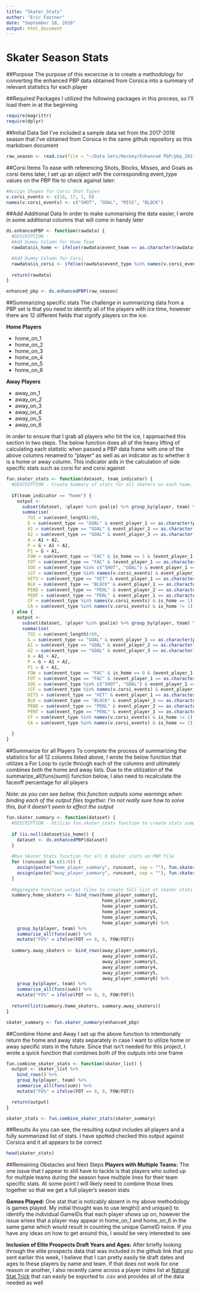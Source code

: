 ```yaml
---
title: "Skater_Stats"
author: "Eric Fastner"
date: "September 18, 2018"
output: html_document
---
```

# **Skater Season Stats**
##Purpose
The purpose of this excercise is to create a methodology for converting the enhanced PBP data obtained from Corsica into a summary of relevant statistics for each player

##Required Packages
I utilized the following packages in this process, so I'll load them in at the beginning

```r
require(magrittr)
require(dplyr)
```

##Initial Data Set
I've included a sample data set from the 2017-2018 season that I've obtained from Corsica in the same github repository as this markdown document

```r
raw_season <- read.csv(file = "~/Data Sets/Hockey/Enhanced PbP/pbp_20172018.csv", header = TRUE)

```

##Corsi Items
To ease with referencing Shots, Blocks, Misses, and Goals as corsi items later, I set up an object with the corresponding event_type values on the PBP file to check against later:

```r
#Assign Shapes for Corsi Shot Types
v.corsi_events <- c(16, 17, 1, 0)
names(v.corsi_events) <- c("SHOT", "GOAL", "MISS", "BLOCK")
```

##Add Additional Data
In order to make summarising the data easier, I wrote in some additional columns that will come in handy later

```r
ds.enhancedPBP <- function(rawdata) {
  #DESCRIPTION - 
  #Add Dummy Column for Home Team
  rawdata$is_home <- ifelse(rawdata$event_team == as.character(rawdata$home_team),1,0)

  #Add Dummy Column for Corsi
  rawdata$is_corsi <- ifelse(rawdata$event_type %in% names(v.corsi_events), 1, 0)
  
  return(rawdata)
}

enhanced_pbp <- ds.enhancedPBP(raw_season)
```

##Summarizing specific stats
The challenge in summarizing data from a PBP set is that you need to identify all of the players with ice time, however there are 12 different fields that signify players on the ice: 

**Home Players**

* home_on_1
* home_on_2
* home_on_3
* home_on_4
* home_on_5
* home_on_6
  
**Away Players**

* away_on_1
* away_on_2
* away_on_3
* away_on_4
* away_on_5
* away_on_6
  
In order to ensure that I grab all players who hit the ice, I approached this section in two steps. The below function does all of the heavy lifting of calculating each statistic when passed a PBP data frame with one of the above columns renamed to "player" as well as an indicator as to whether it is a home or away column. This indicator aids in the calculation of side specific stats such as corsi for and corsi against

```r
fun.skater_stats <- function(dataset, team_indicator) {
  #DESCRIPTION - Create Summary of stats for all skaters on each team. Specific to home/away  
  
  if(team_indicator == "home") {
    output <- 
      subset(dataset, !player %in% goalie) %>% group_by(player, team) %>% 
      summarise(
        TOI = sum(event_length)/60,
        G = sum(event_type == "GOAL" & event_player_1 == as.character(player)),
        A1 = sum(event_type == "GOAL" & event_player_2 == as.character(player) & !is.na(event_player_2)),
        A2 = sum(event_type == "GOAL" & event_player_3 == as.character(player) & !is.na(event_player_3)),
        A = A1 + A2,
        P = G + A1 + A2,
        P1 = G + A1,
        FOW = sum(event_type == "FAC" & is_home == 1 & (event_player_1 == as.character(player) | event_player_2 == as.character(player))),
        FOT = sum(event_type == "FAC" & (event_player_1 == as.character(player) | event_player_2 == as.character(player))),
        SOG = sum(event_type %in% c("SHOT", "GOAL") & event_player_1 == as.character(player)),
        iCF = sum(event_type %in% names(v.corsi_events) & event_player_1 == as.character(player)),
        HITS = sum(event_type == "HIT" & event_player_1 == as.character(player)),
        BLK = sum(event_type == "BLOCK" & event_player_1 == as.character(player)),
        PEND = sum(event_type == "PENL" & event_player_2 == as.character(player)),
        PENT = sum(event_type == "PENL" & event_player_1 == as.character(player)),
        CF = sum(event_type %in% names(v.corsi_events) & is_home == 1),
        CA = sum(event_type %in% names(v.corsi_events) & is_home != 1))
  } else {
    output <- 
      subset(dataset, !player %in% goalie) %>% group_by(player, team) %>% 
      summarise(
        TOI = sum(event_length)/60,
        G = sum(event_type == "GOAL" & event_player_1 == as.character(player)),
        A1 = sum(event_type == "GOAL" & event_player_2 == as.character(player) & !is.na(event_player_2)),
        A2 = sum(event_type == "GOAL" & event_player_3 == as.character(player) & !is.na(event_player_3)),
        A = A1 + A2,
        P = G + A1 + A2,
        P1 = G + A1,
        FOW = sum(event_type == "FAC" & is_home == 0 & (event_player_1 == as.character(player) | event_player_2 == as.character(player))),
        FOT = sum(event_type == "FAC" & (event_player_1 == as.character(player) | event_player_2 == as.character(player))),
        SOG = sum(event_type %in% c("SHOT", "GOAL") & event_player_1 == as.character(player)),
        iCF = sum(event_type %in% names(v.corsi_events) & event_player_1 == as.character(player)),
        HITS = sum(event_type == "HIT" & event_player_1 == as.character(player)),
        BLK = sum(event_type == "BLOCK" & event_player_1 == as.character(player)),
        PEND = sum(event_type == "PENL" & event_player_2 == as.character(player)),
        PENT = sum(event_type == "PENL" & event_player_1 == as.character(player)),
        CF = sum(event_type %in% names(v.corsi_events) & is_home != 1),
        CA = sum(event_type %in% names(v.corsi_events) & is_home == 1))
    
  }
}
```

##Summarize for all Players
To complete the process of summarizing the statistics for all 12 columns listed above, I wrote the below function that utilizes a For Loop to cycle through each of the columns and ultimately combines both the home and away lists. Due to the utilization of the summarize_all(funs(sum)) function below, I also need to recalculate the faceoff percentage for all players

*Note: as you can see below, this function outputs some warnings when binding each of the output files together. I'm not really sure how to solve this, but it doesn't seem to effect the output*

```r
fun.skater_summary <- function(dataset) {
  #DESCRIPTION - Utilize fun.skater_stats function to create stats summary for all player in PBP frame
  
  if (is.null(dataset$is_home)) {
    dataset <- ds.enhancedPBP(dataset)
  }
  
  #Run Skater_Stats function for all 6 skater slots on PBP file
  for (runcount in c(1:6)) {
    assign(paste("home_player_summary", runcount, sep = ""), fun.skater_stats(rename(dataset, goalie = home_goalie, player = paste("home_on_", runcount, sep = ""), team = home_team), "home"))
    assign(paste("away_player_summary", runcount, sep = ""), fun.skater_stats(rename(dataset, goalie = away_goalie, player = paste("away_on_", runcount, sep = ""), team = away_team), "away"))
  }
  
  #Aggregate function output files to create full list of skater stats
  summary.home_skaters <- bind_rows(home_player_summary1, 
                                    home_player_summary2, 
                                    home_player_summary3, 
                                    home_player_summary4, 
                                    home_player_summary5, 
                                    home_player_summary6) %>% 
    group_by(player, team) %>%
    summarise_all(funs(sum)) %>%
    mutate("FO%" = ifelse(FOT == 0, 0, FOW/FOT))
  
  summary.away_skaters <- bind_rows(away_player_summary1, 
                                    away_player_summary2, 
                                    away_player_summary3, 
                                    away_player_summary4, 
                                    away_player_summary5, 
                                    away_player_summary6) %>% 
    group_by(player, team) %>%
    summarise_all(funs(sum)) %>%
    mutate("FO%" = ifelse(FOT == 0, 0, FOW/FOT))
    
  return(list(summary.home_skaters, summary.away_skaters))
}

skater_summary <- fun.skater_summary(enhanced_pbp)
```

##Combine Home and Away
I set up the above function to intentionally return the home and away stats separately in case I want to utilize home or away specific stats in the future. Since that isn't needed for this project, I wrote a quick function that combines both of the outputs into one frame

```r
fun.combine_skater_stats <- function(skater_list) {
  output <- skater_list %>%
    bind_rows() %>%
    group_by(player, team) %>%
    summarise_all(funs(sum)) %>%
    mutate("FO%" = ifelse(FOT == 0, 0, FOW/FOT))

  return(output)
}

skater_stats <- fun.combine_skater_stats(skater_summary)
```

##Results
As you can see, the resulting output includes all players and a fully summarized list of stats. I have spotted checked this output against Corsica and it all appears to be correct

```r
head(skater_stats)
```

##Remaining Obstacles and Next Steps
**Players with Multiple Teams:** The one issue that I appear to still have to tackle is that players who suited up for multiple teams during the season have multiple lines for their team specific stats. At some point I will likely need to combine those lines together so that we get a full player's season stats

**Games Played:** One stat that is noticably absent in my above methodology is games played. My initial thought was to use length() and unique() to identify the individual GameIDs that each player shows up on, however the issue arises that a player may appear in home_on_1 and home_on_6 in the same game which would result in counting the unique GameID twice. If you have any ideas on how to get around this, I would be very interested to see

**Inclusion of Elite Prospects Draft Years and Ages:** After briefly looking through the elite prospects data that was included in the github link that you sent earlier this week, I believe that I can pretty easily tie draft dates and ages to these players by name and team. If that does not work for one reason or another, I also recently came across a player index list at [Natural Stat Trick](https://www.naturalstattrick.com/playerteams.php?stdoi=bio) that can easily be exported to .csv and provides all of the data needed as well

